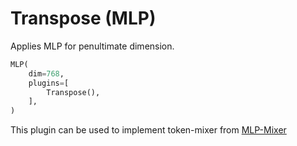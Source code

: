 
# Transpose (MLP)

Applies MLP for penultimate dimension.

```python copy
MLP(
    dim=768,
    plugins=[
        Transpose(),
    ],
)
```

This plugin can be used to implement token-mixer from [MLP-Mixer](https://arxiv.org/abs/2105.01601)
